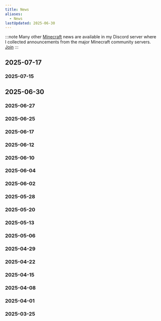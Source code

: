 ```yaml
---
title: News
aliases:
  - News
lastUpdated: 2025-06-30
---
```



:::note
Many other [Minecraft](/minecraft) news are available in my Discord server where I collected announcements from the major Minecraft community servers. [Join](https://discord.gg/gaDqYhxyzB)
:::

## 2025-07-17
<LinkCard title="1.21.8" href="/versions" />

### 2025-07-15
<LinkCard title="1.21.8 Release Candidate 1" href="/versions" />

## 2025-06-30
<LinkCard title="1.21.7" href="/versions" />

### 2025-06-27
<LinkCard title="1.21.7 Pre-Release 1" href="/versions" />

### 2025-06-25
<LinkCard title="1.21.7 Release Candidate 1" href="/versions" />

### 2025-06-17
<LinkCard title="Chase the Skies" href="/chasetheskies" />
<LinkCard title="1.21.6" href="/versions" />

### 2025-06-12
<LinkCard title="1.21.6 Release Candidate 1" href="/versions" />

### 2025-06-10
<LinkCard title="1.21.6 Pre-Release 4" href="/versions" />

### 2025-06-04
<LinkCard title="1.21.6 Pre-Release 3" href="/versions" />

### 2025-06-02
<LinkCard title="1.21.6 Pre-Release 2" href="/versions" />

### 2025-05-28
<LinkCard title="1.21.6 Pre-Release 1" href="/versions" />

### 2025-05-20
<LinkCard title="25w21a snapshot" href="/25w21a" />

### 2025-05-13
<LinkCard title="25w20a snapshot" href="/25w20a" />
<LinkCard title="Dialog command" href="/dialogcommand" />

### 2025-05-06
<LinkCard title="25w19a snapshot" href="/versions" />

### 2025-04-29
<LinkCard title="25w18a snapshot" href="/versions" />

### 2025-04-22
<LinkCard title="25w17a snapshot" href="/versions" />

### 2025-04-15
<LinkCard title="25w16a snapshot" href="/versions" />
<LinkCard title="Vibrant Visuals" href="/vibrantvisuals" />

### 2025-04-08
<LinkCard title="25w15a snapshot" href="/versions" />

### 2025-04-01
<LinkCard title="Craftmine" href="/craftmine" />

### 2025-03-25
<LinkCard title="Spring to Life" href="/springtolife" />
<LinkCard title="1.21.5" href="/versions" />